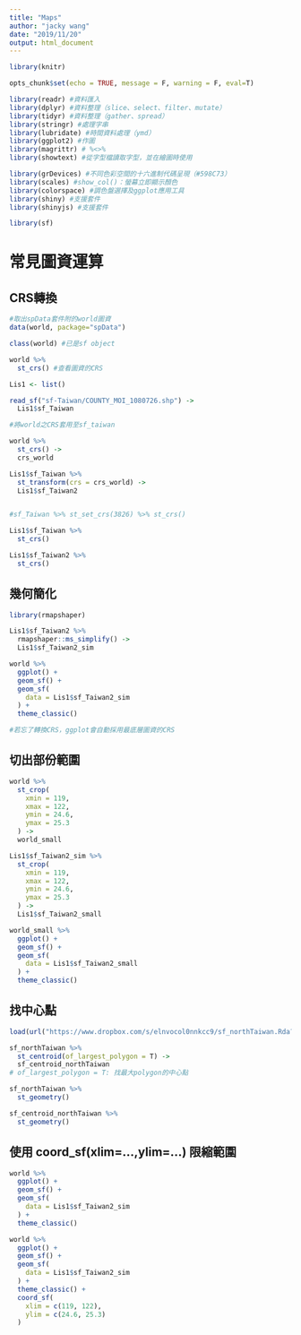 ```yaml
---
title: "Maps"
author: "jacky wang"
date: "2019/11/20"
output: html_document
---
```


```r

library(knitr)

opts_chunk$set(echo = TRUE, message = F, warning = F, eval=T)

```

```r

library(readr) #資料匯入
library(dplyr) #資料整理（slice、select、filter、mutate）
library(tidyr) #資料整理（gather、spread）
library(stringr) #處理字串
library(lubridate) #時間資料處理（ymd）
library(ggplot2) #作圖
library(magrittr) # %<>%
library(showtext) #從字型檔讀取字型，並在繪圖時使用

library(grDevices) #不同色彩空間的十六進制代碼呈現（#598C73）
library(scales) #show_col()：螢幕立即顯示顏色
library(colorspace) #調色盤選擇及ggplot應用工具
library(shiny) #支援套件
library(shinyjs) #支援套件

```


```r

library(sf)

```



# 常見圖資運算


## CRS轉換

```r

#取出spData套件附的world圖資
data(world, package="spData")

class(world) #已是sf object

world %>% 
  st_crs() #查看圖資的CRS

```

```r

Lis1 <- list()

read_sf("sf-Taiwan/COUNTY_MOI_1080726.shp") ->
  Lis1$sf_Taiwan

```

```r

#將world之CRS套用至sf_taiwan

world %>% 
  st_crs() -> 
  crs_world

Lis1$sf_Taiwan %>% 
  st_transform(crs = crs_world) -> 
  Lis1$sf_Taiwan2



```

```r

#sf_Taiwan %>% st_set_crs(3826) %>% st_crs()

Lis1$sf_Taiwan %>% 
  st_crs()

Lis1$sf_Taiwan2 %>% 
  st_crs()

```

## 幾何簡化

```r

library(rmapshaper)

```

```r

Lis1$sf_Taiwan2 %>% 
  rmapshaper::ms_simplify() -> 
  Lis1$sf_Taiwan2_sim

```

```r

world %>% 
  ggplot() + 
  geom_sf() + 
  geom_sf(
    data = Lis1$sf_Taiwan2_sim
  ) + 
  theme_classic()

#若忘了轉換CRS，ggplot會自動採用最底層圖資的CRS

```

## 切出部份範圍

```r

world %>% 
  st_crop(
    xmin = 119, 
    xmax = 122, 
    ymin = 24.6, 
    ymax = 25.3
  ) -> 
  world_small

Lis1$sf_Taiwan2_sim %>% 
  st_crop(
    xmin = 119, 
    xmax = 122, 
    ymin = 24.6, 
    ymax = 25.3
  ) -> 
  Lis1$sf_Taiwan2_small

```

```r

world_small %>% 
  ggplot() + 
  geom_sf() + 
  geom_sf(
    data = Lis1$sf_Taiwan2_small
  ) + 
  theme_classic()

```

## 找中心點

```r

load(url("https://www.dropbox.com/s/elnvocol0nnkcc9/sf_northTaiwan.Rda?dl=1"))

```

```r

sf_northTaiwan %>%
  st_centroid(of_largest_polygon = T) ->
  sf_centroid_northTaiwan
# of_largest_polygon = T: 找最大polygon的中心點

sf_northTaiwan %>% 
  st_geometry()

sf_centroid_northTaiwan %>% 
  st_geometry()

```

## 使用 coord_sf(xlim=...,ylim=...) 限縮範圍

```r

world %>% 
  ggplot() + 
  geom_sf() + 
  geom_sf(
    data = Lis1$sf_Taiwan2_sim
  ) + 
  theme_classic()

world %>% 
  ggplot() + 
  geom_sf() + 
  geom_sf(
    data = Lis1$sf_Taiwan2_sim
  ) + 
  theme_classic() + 
  coord_sf(
    xlim = c(119, 122), 
    ylim = c(24.6, 25.3)
  )

```







